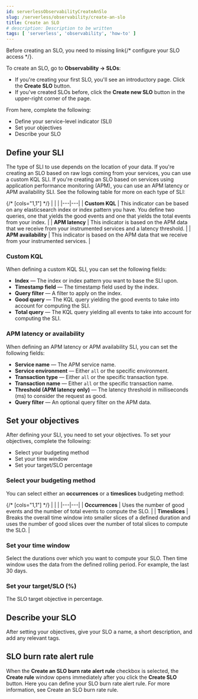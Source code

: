 ```yaml
---
id: serverlessObservabilityCreateAnSlo
slug: /serverless/observability/create-an-slo
title: Create an SLO
# description: Description to be written
tags: [ 'serverless', 'observability', 'how-to' ]
---
```



<Snippet />

<div id="slo-create"></div>

<DocCallOut template="beta" />
<DocCallOut title="Important" color="warning">
Before creating an SLO, you need to <DocBadge><DocIcon size="s" type="unlink" title="missing link"/> missing link</DocBadge>{/*  <DocLink id="enObservabilitySloPrivileges">configure your SLO access</DocLink> */}.
</DocCallOut>

To create an SLO, go to **Observability → SLOs**: 

* If you're creating your first SLO, you'll see an introductory page. Click the **Create SLO** button.
* If you've created SLOs before, click the **Create new SLO** button in the upper-right corner of the page.

From here, complete the following:

* <DocLink id="serverlessObservabilityCreateAnSlo" section="define-your-sli">Define your service-level indicator (SLI)</DocLink>
* <DocLink id="serverlessObservabilityCreateAnSlo" section="set-your-objectives">Set your objectives</DocLink>
* <DocLink id="serverlessObservabilityCreateAnSlo" section="describe-your-slo">Describe your SLO</DocLink>

<div id="define-sli"></div>

## Define your SLI

The type of SLI to use depends on the location of your data. If you're creating an SLO based on raw logs coming from your services, you can use a custom KQL SLI. If you're creating an SLO based on services using application performance monitoring (APM), you can use an APM latency or APM availability SLI. See the following table for more on each type of SLI:

{/* [cols="1,1"] */}
|  |  |
|---|---|
| **Custom KQL**  | This indicator can be based on any elasticsearch index or index pattern you have. You define two queries, one that yields the good events and one that yields the total events from your index.  |
| **APM latency**  | This indicator is based on the APM data that we receive from your instrumented services and a latency threshold.  |
| **APM availability**  | This indicator is based on the APM data that we receive from your instrumented services.  |

<div id="custom-kql-sli"></div>

### Custom KQL
When defining a custom KQL SLI, you can set the following fields:

* **Index** — The index or index pattern you want to base the SLI upon.
* **Timestamp field** — The timestamp field used by the index.
* **Query filter** — A filter to apply on the index.
* **Good query** — The KQL query yielding the good events to take into account for computing the SLI.
* **Total query** — The KQL query yielding all events to take into account for computing the SLI.

<div id="apm-latency-sli"></div>

### APM latency or availability
When defining an APM latency or APM availability SLI, you can set the following fields:

* **Service name** — The APM service name.
* **Service environment** — Either `all` or the specific environment.
* **Transaction type** — Either `all` or the specific transaction type.
* **Transaction name** — Either `all` or the specific transaction name.
* **Threshold (APM latency only)** — The latency threshold in milliseconds (ms) to consider the request as good.
* **Query filter** — An optional query filter on the APM data.

<div id="set-slo"></div>

## Set your objectives
After defining your SLI, you need to set your objectives. To set your objectives, complete the following:

* <DocLink id="serverlessObservabilityCreateAnSlo" section="select-your-budgeting-method">Select your budgeting method</DocLink>
* <DocLink id="serverlessObservabilityCreateAnSlo" section="set-your-time-window">Set your time window</DocLink>
* <DocLink id="serverlessObservabilityCreateAnSlo" section="set-your-targetslo-percent">Set your target/SLO percentage</DocLink>

<div id="slo-budgeting-method"></div>

### Select your budgeting method
You can select either an **occurrences** or a **timeslices** budgeting method: 

{/* [cols="1,1"] */}
|  |  |
|---|---|
| **Occurrences** | Uses the number of good events and the number of total events to compute the SLO. |
| **Timeslices** | Breaks the overall time window into smaller slices of a defined duration and uses the number of good slices over the number of total slices to compute the SLO. |

<div id="slo-time-window"></div>

### Set your time window
Select the durations over which you want to compute your SLO. Then time window uses the data from the defined rolling period. For example, the last 30 days. 

<div id="slo-target"></div>

### Set your target/SLO (%)
The SLO target objective in percentage.

<div id="slo-describe"></div>

## Describe your SLO
After setting your objectives, give your SLO a name, a short description, and add any relevant tags.

<div id="slo-alert-checkbox"></div>

## SLO burn rate alert rule
When the **Create an SLO burn rate alert rule** checkbox is selected, the **Create rule** window opens immediately after you click the **Create SLO** button.
Here you can define your SLO burn rate alert rule. 
For more information, see <DocLink id="serverlessObservabilityCreateAnSloBurnRateAlertRule">Create an SLO burn rate rule</DocLink>.